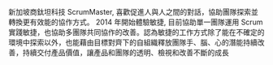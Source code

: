新加坡商鈦坦科技 ScrumMaster, 喜歡促進人與人之間的對話，協助團隊探索並轉換更有效能的協作方式。 2014 年開始體驗敏捷, 目前協助單一團隊運用 Scrum 實踐敏捷，也協助多團隊共同協作的改善。認為敏捷的工作方式除了能在不確定的環境中探索以外，也能藉由目標對齊下的自組織釋放團隊手、腦、心的潛能持續改善，持續交付產品價值，讓產品和團隊的透明、檢視和改善不斷的成長
